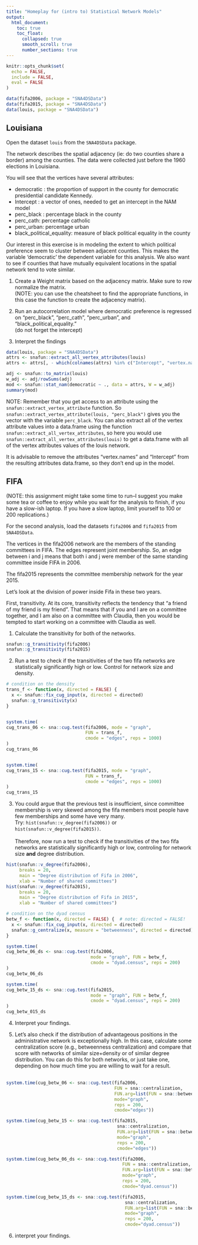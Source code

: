 ```yaml
---
title: "Homeplay for (intro to) Statistical Network Models"
output: 
  html_document: 
    toc: true
    toc_float:
      collapsed: true
      smooth_scroll: true
      number_sections: true
---
```


```r
knitr::opts_chunk$set(
  echo = FALSE,
  include = FALSE,
  eval = FALSE
)

data(fifa2006, package = "SNA4DSData")
data(fifa2015, package = "SNA4DSData")
data(louis, package = "SNA4DSData")
```

## Louisiana

Open the dataset `louis` from the `SNA4DSData` package. 

The network describes the spatial adjacency (ie: do two counties share a border)
among the counties. The data were collected just before the 1960 elections in Louisiana.

You will see that the vertices have several attributes:

* democratic : the proportion of support in the county for democratic presidential candidate Kennedy.
* Intercept : a vector of ones, needed to get an intercept in the NAM model
* perc_black : percentage black in the county
* perc_cath: percentage catholic
* perc_urban: percentage urban
* black_political_equality: measure of black political equality in the county

Our interest in this exercise is in modeling the extent to which political
preference seem to cluster between adjacent counties. This makes the
variable 'democratic' the dependent variable for this analysis.
We also want to see if counties that have mutually equivalent locations in
the spatial network tend to vote similar.

1. Create a Weight matrix based on the adjacency matrix. 
Make sure to row normalize the matrix.<br>
(NOTE: you can use the cheatsheet to find the 
appropriate functions, in this case the function to create 
the adjacency matrix).

1. Run an autocorrelation model where democratic preference 
is regressed on "perc_black", "perc_cath", "perc_urban", and "black_political_equality."
<br>(do not forget the intercept)

1. Interpret the findings

```r
data(louis, package = "SNA4DSData")
attrs <- snafun::extract_all_vertex_attributes(louis)
attrs <- attrs[, - which(colnames(attrs) %in% c("Intercept", "vertex.names"))]

adj <- snafun::to_matrix(louis)
w_adj <- adj/rowSums(adj)
mod <- snafun::stat_nam(democratic ~ ., data = attrs, W = w_adj)
summary(mod)
```


NOTE: Remember that you get access to an attribute using the 
`snafun::extract_vertex_attribute`
function. So `snafun::extract_vertex_attribute(louis, "perc_black")` gives you the
vector with the variable `perc_black`.
You can also extract all of the vertex attribute values into a data.frame using the
function `snafun::extract_all_vertex_attributes`, so here you would use
`snafun::extract_all_vertex_attributes(louis)` to get a data.frame with all of
the vertex attributes values of the louis network.

It is advisable to remove the attributes "vertex.names" and "Intercept" from the 
resulting attributes data.frame, so they don't end up in the model.


## FIFA

(NOTE: this assignment might take some time to run--I suggest you make some tea
or coffee to enjoy while you wait for the analysis to finish, if you have a
slow-ish laptop. If you have a slow laptop, limit yourself to 100 or 200 replications.)

For the second analysis, load the datasets `fifa2006` and `fifa2015`
from `SNA4DSData`.

The vertices in the fifa2006 network are the members of the standing committees
in FIFA. The edges represent joint membership. So, an edge between i and j
means that both i and j were member of the same standing committee inside
FIFA in 2006.

The fifa2015 represents the committee membership network for the year 2015.

Let's look at the division of power inside Fifa in these two years.

First, transitivity. At its core, transitivity reflects the tendency that
"a friend of my friend is my friend". That means that if you and I are on a
committee together, and I am also on a committee with Claudia, then you would
be tempted to start working on a committee with Claudia as well.

1. Calculate the transitivity for both of the networks.

```r
snafun::g_transitivity(fifa2006)
snafun::g_transitivity(fifa2015)
```

2. Run a test to check if the transitivities of the two fifa networks are statistically
significantly high or low. Control for network size and density.


```r
# condition on the density
trans_f <- function(x, directed = FALSE) {
  x <- snafun::fix_cug_input(x, directed = directed)
  snafun::g_transitivity(x)
}


system.time(
cug_trans_06 <- sna::cug.test(fifa2006, mode = "graph", 
                              FUN = trans_f, 
                              cmode = "edges", reps = 1000)
)
cug_trans_06


system.time(
cug_trans_15 <- sna::cug.test(fifa2015, mode = "graph", 
                              FUN = trans_f, 
                              cmode = "edges", reps = 1000)
)
cug_trans_15
```

3. You could argue that the previous test is insufficient, since committee 
membership
is very skewed among the fifa members most people have few memberships and some
have very many.<br>
Try: `hist(snafun::v_degree(fifa2006))` or `hist(snafun::v_degree(fifa2015))`.<br><br>
Therefore, now run a test to check if the transitivities of the two fifa
networks are statistically
significantly high or low, controling for network size **and** degree distribution.
<br>


```r
hist(snafun::v_degree(fifa2006),
     breaks = 20,
     main = "Degree distribution of Fifa in 2006", 
     xlab = "Number of shared committees")
hist(snafun::v_degree(fifa2015), 
     breaks = 20,
     main = "Degree distribution of Fifa in 2015", 
     xlab = "Number of shared committees")
```


```r
# condition on the dyad census
betw_f <- function(x, directed = FALSE) {  # note: directed = FALSE!
  x <- snafun::fix_cug_input(x, directed = directed)
  snafun::g_centralize(x, measure = "betweenness", directed = directed)$centralization
}

system.time(
cug_betw_06_ds <- sna::cug.test(fifa2006, 
                                mode = "graph", FUN = betw_f, 
                                cmode = "dyad.census", reps = 200)
)
cug_betw_06_ds

system.time(
cug_betw_15_ds <- sna::cug.test(fifa2015, 
                                mode = "graph", FUN = betw_f, 
                                cmode = "dyad.census", reps = 200)
)
cug_betw_015_ds

```

4. Interpret your findings.

5. Let's also check if the distribution of advantageous positions in the
administrative network is exceptionally high. In this case, calculate some
centralization score (e.g., betweenness centralization) and compare that score
with networks of similar size+density or of similar degree distribution.
You can do this for both networks, or just take one, depending on how much
time you are willing to wait for a result.<br><br>


```r
system.time(cug_betw_06 <- sna::cug.test(fifa2006,
                                         FUN = sna::centralization,
                                         FUN.arg=list(FUN = sna::betweenness),
                                         mode="graph",
                                         reps = 200,
                                         cmode="edges"))

system.time(cug_betw_15 <- sna::cug.test(fifa2015,
                                          sna::centralization,
                                          FUN.arg=list(FUN = sna::betweenness),
                                          mode="graph",
                                          reps = 200,
                                          cmode="edges"))

system.time(cug_betw_06_ds <- sna::cug.test(fifa2006,
                                            FUN = sna::centralization,
                                            FUN.arg=list(FUN = sna::betweenness),
                                            mode="graph",
                                            reps = 200,
                                            cmode="dyad.census"))

system.time(cug_betw_15_ds <- sna::cug.test(fifa2015,
                                             sna::centralization,
                                             FUN.arg=list(FUN = sna::betweenness),
                                             mode="graph",
                                             reps = 200,
                                             cmode="dyad.census"))
```



6. interpret your findings.




